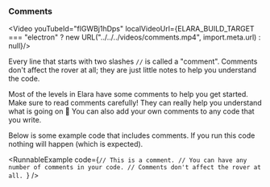 
### Comments

<Video youTubeId="flGWBj1hDps" localVideoUrl={ELARA_BUILD_TARGET === "electron" ? new URL("../../../videos/comments.mp4", import.meta.url) : null}/>

Every line that starts with two slashes `//` is called a
"comment". Comments don't affect the rover at all; they are
just little notes to help you understand the code.

Most of the levels in Elara have some comments to help you get
started. Make sure to read comments carefully! They can really help you
understand what is going on 🙂 You can also add your own comments
to any code that you write.

Below is some example code that includes comments. If you run this code
nothing will happen (which is expected).

<RunnableExample
  code={`// This is a comment.
// You can have any number of comments in your code.
// Comments don't affect the rover at all.
`}
/>
